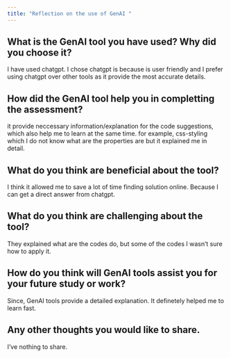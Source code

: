 ```yaml
---
title: "Reflection on the use of GenAI "
---
```



## What is the GenAI tool you have used? Why did you choose it?

I have used chatgpt. I chose chatgpt is because is user friendly and I prefer using chatgpt over other tools as it provide the most accurate details.

## How did the GenAI tool help you in completting the assessment?

it provide neccessary information/explanation for the code suggestions, which also help me to learn at the same time. for example, css-styling which I do not know what are the properties are but it explained me in detail.

## What do you think are beneficial about the tool?

I think it allowed me to save a lot of time finding solution online. Because I can get a direct answer from chatgpt. 

## What do you think are challenging about the tool?

They explained what are the codes do, but some of the codes I wasn't sure how to apply it.

## How do you think will GenAI tools assist you for your future study or work?

Since, GenAI tools provide a detailed explanation. It definetely helped me to learn fast.

## Any other thoughts you would like to share.

I've nothing to share. 


